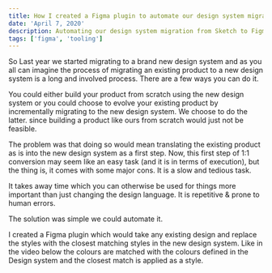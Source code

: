 ```yaml
---
title: How I created a Figma plugin to automate our design system migration.
date: 'April 7, 2020'
description: Automating our design system migration from Sketch to Figma.
tags: ['figma', 'tooling']
---
```


So Last year we started migrating to a brand new design system and as you all can imagine the process of migrating an existing product to a new design system is a long and involved process.
There are a few ways you can do it.

You could either build your product from scratch using the new design system or you could choose to evolve your existing product by incrementally migrating to the new design system.
We choose to do the latter. since building a product like ours from scratch would just not be feasible.

The problem was that doing so would mean translating the existing product as is into the new design system as a first step.
Now, this first step of 1:1 conversion may seem like an easy task (and it is in terms of execution), but the thing is, it comes with some major cons.
It is a slow and tedious task.

It takes away time which you can otherwise be used for things more important than just changing the design language.
It is repetitive & prone to human errors.

The solution was simple we could automate it.

I created a Figma plugin which would take any existing design and replace the styles with the closest matching styles in the new design system.
Like in the video below the colours are matched with the colours defined in the Design system and the closest match is applied as a style.
